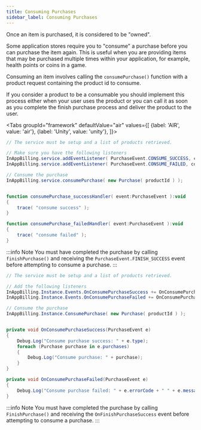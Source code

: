 ```yaml
---
title: Consuming Purchases
sidebar_label: Consuming Purchases
---
```



Once an item is purchased, it is considered to be "owned". 

Some application stores require you to "consume" a purchase before you can purchase the item again.
This is useful when you are providing items that may be purchased multiple times within your application, 
for example, health points or coins in a game.

Consuming an item involves calling the `consumePurchase()` function with a product request 
containing the product id to consume.

If you consider a product to be a consumable you should implement this process either when your 
user uses the product or you can call it as soon as you complete the finish purchase process and 
deliver the product to the user.


<Tabs groupId="framework" defaultValue="air" values={[
    {label: 'AIR', value: 'air'},
    {label: 'Unity', value: 'unity'},
  ]}>
<TabItem value="air" >

```actionscript
// The service must be setup and a list of products retrieved.

// Make sure you have the following listeners
InAppBilling.service.addEventListener( PurchaseEvent.CONSUME_SUCCESS, consumePurchase_successHandler );
InAppBilling.service.addEventListener( PurchaseEvent.CONSUME_FAILED, consumePurchase_failedHandler );

// Consume the purchase
InAppBilling.service.consumePurchase( new Purchase( productId ) );


function consumePurchase_successHandler( event:PurchaseEvent ):void
{
	trace( "consume success" );
}

function consumePurchase_failedHandler( event:PurchaseEvent ):void
{
	trace( "consume failed" );
}
```

:::info Note
You must have completed the purchase by calling `finishPurchase()` and receiving the `PurchaseEvent.FINISH_SUCCESS` event before attempting to consume a purchase.
:::

</TabItem>
<TabItem value="unity">

```csharp
// The service must be setup and a list of products retrieved.

// Add the following listeners
InAppBilling.Instance.Events.OnConsumePurchaseSuccess += OnConsumePurchaseSuccess;
InAppBilling.Instance.Events.OnConsumePurchaseFailed += OnConsumePurchaseFailed;

// Consume the purchase
InAppBilling.Instance.ConsumePurchase( new Purchase( productId ) );


private void OnConsumePurchaseSuccess(PurchaseEvent e)
{
	Debug.Log("Consume purchase success: " + e.type);
	foreach (Purchase purchase in e.purchases)
	{
		Debug.Log("Consume purchase: " + purchase);
	}
}

private void OnConsumePurchaseFailed(PurchaseEvent e)
{
	Debug.Log("Consume purchase failed: " + e.errorCode + " " + e.message);
}
```

:::info Note
You must have completed the purchase by calling `FinishPurchase()` and receiving the `OnFinishPurchaseSuccess` event before attempting to consume a purchase.
:::

</TabItem>
</Tabs>

